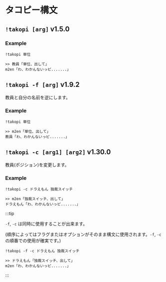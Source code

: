 # タコピー構文

## `!takopi [arg]` <span class="badge badge--success">v1.5.0</span>

### Example

`!takopi 単位`

```
>> 教員「単位、出して」
m2en「わ、わかんないっピ.......」
```

## `!takopi -f [arg]` <span class="badge badge--success">v1.9.2</span>

教員と自分の名前を逆にします。

### Example

`!takopi 単位`

```
>> m2en「単位、出して」
教員「わ、わかんないっピ.......」
```

## `!takopi -c [arg1] [arg2]` <span class="badge badge--success">v1.30.0</span>

教員(ポジション)を変更します。

### Example

`!takopi -c ドラえもん 独裁スイッチ`

```
>> m2en「独裁スイッチ、出して」
ドラえもん「わ、わかんないっピ.......」
```

:::tip

`-f`, `-c` は同時に使用することが出来ます。

(順序によってはフラグまたはオプションがそのまま構文に使用されます。`-f`, `-c` の順番での使用が確実です。)

`!takopi -f -c ドラえもん 独裁スイッチ`

```
>> ドラえもん「独裁スイッチ、出して」
m2en「わ、わかんないっピ.......」
```

:::
